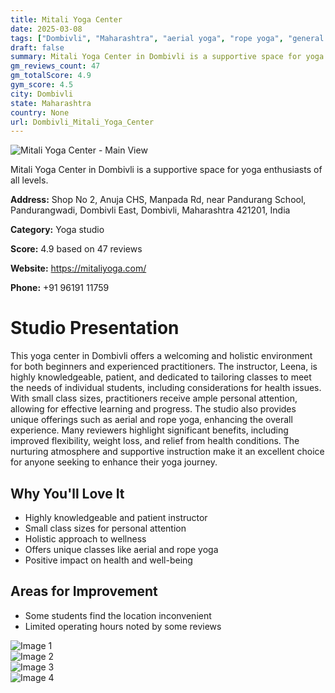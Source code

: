 ```yaml
---
title: Mitali Yoga Center
date: 2025-03-08
tags: ["Dombivli", "Maharashtra", "aerial yoga", "rope yoga", "general yoga", "friendly atmosphere", "personalized instruction", "Dombivli"]  
draft: false
summary: Mitali Yoga Center in Dombivli is a supportive space for yoga enthusiasts of all levels.
gm_reviews_count: 47
gm_totalScore: 4.9
gym_score: 4.5
city: Dombivli
state: Maharashtra
country: None
url: Dombivli_Mitali_Yoga_Center
---
```


<div className="aspect-[16/9] relative my-8">
  <img 
    src="https://lh5.googleusercontent.com/p/AF1QipOcsD2htmLKgSVSvenkQGKIUhBWBqKK563FOusi=w1920-h1080-k-no"
    alt="Mitali Yoga Center - Main View"
    className="object-cover absolute inset-0 w-full h-full rounded-lg"
  />
</div>

Mitali Yoga Center in Dombivli is a supportive space for yoga enthusiasts of all levels.

**Address:** Shop No 2, Anuja CHS, Manpada Rd, near Pandurang School, Pandurangwadi, Dombivli East, Dombivli, Maharashtra 421201, India

**Category:** Yoga studio

**Score:** 4.9 based on 47 reviews

**Website:** https://mitaliyoga.com/

**Phone:** +91 96191 11759

# Studio Presentation

This yoga center in Dombivli offers a welcoming and holistic environment for both beginners and experienced practitioners. The instructor, Leena, is highly knowledgeable, patient, and dedicated to tailoring classes to meet the needs of individual students, including considerations for health issues. With small class sizes, practitioners receive ample personal attention, allowing for effective learning and progress. The studio also provides unique offerings such as aerial and rope yoga, enhancing the overall experience. Many reviewers highlight significant benefits, including improved flexibility, weight loss, and relief from health conditions. The nurturing atmosphere and supportive instruction make it an excellent choice for anyone seeking to enhance their yoga journey.



## Why You'll Love It

- Highly knowledgeable and patient instructor
- Small class sizes for personal attention
- Holistic approach to wellness
- Offers unique classes like aerial and rope yoga
- Positive impact on health and well-being

## Areas for Improvement

- Some students find the location inconvenient
- Limited operating hours noted by some reviews

<div className="grid grid-cols-1 xl:grid-cols-2 gap-4 my-8">
<div className="aspect-[4/3] relative"><img src="https://lh5.googleusercontent.com/p/AF1QipPrBIyj0Teatp_Ly0IkOK6J4xNGakpOi8Q8YxEl=w1920-h1080-k-no" alt="Image 1" className="object-cover absolute inset-0 w-full h-full rounded-lg" /></div>
<div className="aspect-[4/3] relative"><img src="https://lh5.googleusercontent.com/p/AF1QipPkJmmM_E18dSmgCZCtarVB4agutvrBfIBh8_an=w1920-h1080-k-no" alt="Image 2" className="object-cover absolute inset-0 w-full h-full rounded-lg" /></div>
<div className="aspect-[4/3] relative"><img src="https://lh5.googleusercontent.com/p/AF1QipMCaJsdk_jIYfAFjx_bbA_8oJOJ4NgZGHmimwMV=w1920-h1080-k-no" alt="Image 3" className="object-cover absolute inset-0 w-full h-full rounded-lg" /></div>
<div className="aspect-[4/3] relative"><img src="https://lh5.googleusercontent.com/p/AF1QipNtP_LJFiuaQRjvhW2Xxw2FTR5CFlJGxTh67USb=w1920-h1080-k-no" alt="Image 4" className="object-cover absolute inset-0 w-full h-full rounded-lg" /></div>
</div>